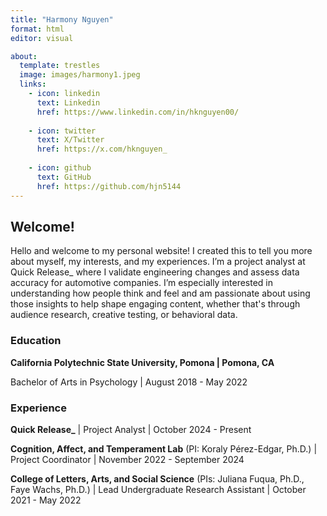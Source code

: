 ```yaml
---
title: "Harmony Nguyen"
format: html
editor: visual

about: 
  template: trestles
  image: images/harmony1.jpeg
  links: 
    - icon: linkedin
      text: Linkedin
      href: https://www.linkedin.com/in/hknguyen00/
      
    - icon: twitter
      text: X/Twitter
      href: https://x.com/hknguyen_
      
    - icon: github
      text: GitHub
      href: https://github.com/hjn5144
---
```


## Welcome!

Hello and welcome to my personal website! I created this to tell you more about myself, my interests, and my experiences. I'm a project analyst at Quick Release\_ where I validate engineering changes and assess data accuracy for automotive companies. I'm especially interested in understanding how people think and feel and am passionate about using those insights to help shape engaging content, whether that\'s through audience research, creative testing, or behavioral data.

### Education

**California Polytechnic State University, Pomona \| Pomona, CA**

Bachelor of Arts in Psychology \| August 2018 - May 2022

### Experience

**Quick Release\_** \| Project Analyst \| October 2024 - Present

**Cognition, Affect, and Temperament Lab** (PI: Koraly Pérez-Edgar, Ph.D.) \| Project Coordinator \| November 2022 - September 2024

**College of Letters, Arts, and Social Science** (PIs: Juliana Fuqua, Ph.D., Faye Wachs, Ph.D.) \| Lead Undergraduate Research Assistant \| October 2021 - May 2022
